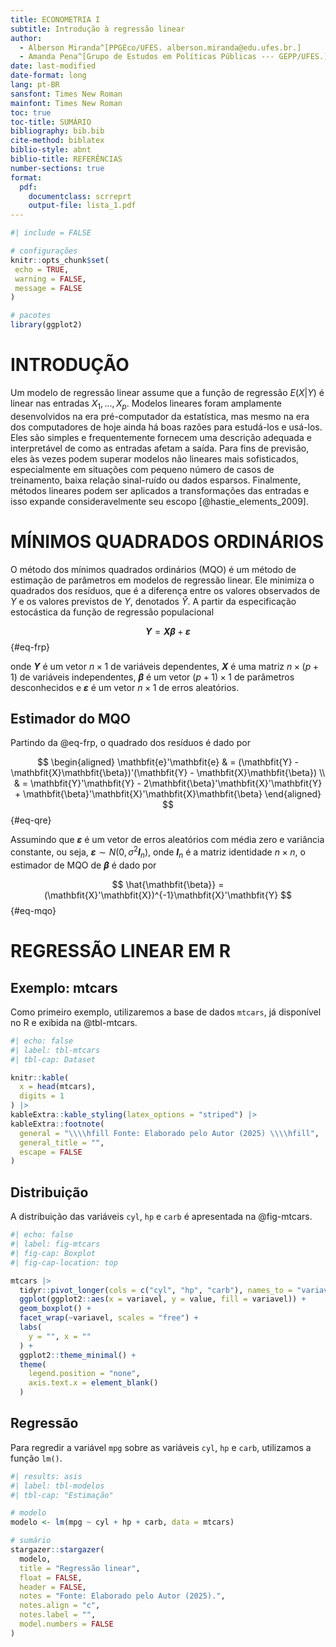 ```yaml
---
title: ECONOMETRIA I
subtitle: Introdução à regressão linear
author:
  - Alberson Miranda^[PPGEco/UFES. alberson.miranda@edu.ufes.br.]
  - Amanda Pena^[Grupo de Estudos em Políticas Públicas --- GEPP/UFES.]
date: last-modified
date-format: long
lang: pt-BR
sansfont: Times New Roman
mainfont: Times New Roman
toc: true
toc-title: SUMÁRIO
bibliography: bib.bib
cite-method: biblatex
biblio-style: abnt
biblio-title: REFERÊNCIAS
number-sections: true
format:
  pdf:
    documentclass: scrreprt
    output-file: lista_1.pdf
---
```


```r
#| include = FALSE

# configurações
knitr::opts_chunk$set(
 echo = TRUE,
 warning = FALSE,
 message = FALSE
)

# pacotes
library(ggplot2)
```

# INTRODUÇÃO

Um modelo de regressão linear assume que a função de regressão $E(X|Y)$ é linear nas entradas $X_1, \ldots, X_p$. Modelos lineares foram amplamente desenvolvidos na era pré-computador da estatística, mas mesmo na era dos computadores de hoje ainda há boas razões para estudá-los e usá-los. Eles são simples e frequentemente fornecem uma descrição adequada e interpretável de como as entradas afetam a saída. Para fins de previsão, eles às vezes podem superar modelos não lineares mais sofisticados, especialmente em situações com pequeno número de casos de treinamento, baixa relação sinal-ruído ou dados esparsos. Finalmente, métodos lineares podem ser aplicados a transformações das entradas e isso expande consideravelmente seu escopo [@hastie_elements_2009].

# MÍNIMOS QUADRADOS ORDINÁRIOS {#sec-mqo}

O método dos mínimos quadrados ordinários (MQO) é um método de estimação de parâmetros em modelos de regressão linear. Ele minimiza o quadrados dos resíduos, que é a diferença entre os valores observados de $Y$ e os valores previstos de $Y$, denotados $\hat{Y}$. A partir da especificação estocástica da função de regressão populacional

$$
\mathbfit{Y} = \mathbfit{X}\mathbfit{\beta} + \mathbfit{\varepsilon}
$${#eq-frp}

\noindent onde $\mathbfit{Y}$ é um vetor $n \times 1$ de variáveis dependentes, $\mathbfit{X}$ é uma matriz $n \times (p+1)$ de variáveis independentes, $\mathbfit{\beta}$ é um vetor $(p+1) \times 1$ de parâmetros desconhecidos e $\mathbfit{\varepsilon}$ é um vetor $n \times 1$ de erros aleatórios.

## Estimador do MQO

Partindo da @eq-frp, o quadrado dos resíduos é dado por

$$
\begin{aligned}
\mathbfit{e}'\mathbfit{e} & = (\mathbfit{Y} - \mathbfit{X}\mathbfit{\beta})'(\mathbfit{Y} - \mathbfit{X}\mathbfit{\beta}) \\
& = \mathbfit{Y}'\mathbfit{Y} - 2\mathbfit{\beta}'\mathbfit{X}'\mathbfit{Y} + \mathbfit{\beta}'\mathbfit{X}'\mathbfit{X}\mathbfit{\beta}
\end{aligned}
$$ {#eq-qre}

Assumindo que $\mathbfit{\varepsilon}$ é um vetor de erros aleatórios com média zero e variância constante, ou seja, $\mathbfit{\varepsilon} \sim N(0, \sigma^2\mathbfit{I}_n)$, onde $\mathbfit{I}_n$ é a matriz identidade $n \times n$, o estimador de MQO de $\mathbfit{\beta}$ é dado por

$$
\hat{\mathbfit{\beta}} = (\mathbfit{X}'\mathbfit{X})^{-1}\mathbfit{X}'\mathbfit{Y}
$${#eq-mqo}

# REGRESSÃO LINEAR EM R

## Exemplo: mtcars {#sec-tabelas}

Como primeiro exemplo, utilizaremos a base de dados `mtcars`, já disponível no R e exibida na @tbl-mtcars.

```r
#| echo: false
#| label: tbl-mtcars
#| tbl-cap: Dataset

knitr::kable(
  x = head(mtcars),
  digits = 1
) |>
kableExtra::kable_styling(latex_options = "striped") |>
kableExtra::footnote(
  general = "\\\\hfill Fonte: Elaborado pelo Autor (2025) \\\\hfill",
  general_title = "",
  escape = FALSE
)
```

## Distribuição

A distribuição das variáveis `cyl`, `hp` e `carb` é apresentada na @fig-mtcars.

```r
#| echo: false
#| label: fig-mtcars
#| fig-cap: Boxplot
#| fig-cap-location: top

mtcars |>
  tidyr::pivot_longer(cols = c("cyl", "hp", "carb"), names_to = "variavel") |>
  ggplot(ggplot2::aes(x = variavel, y = value, fill = variavel)) +
  geom_boxplot() +
  facet_wrap(~variavel, scales = "free") +
  labs(
    y = "", x = ""
  ) +
  ggplot2::theme_minimal() +
  theme(
    legend.position = "none",
    axis.text.x = element_blank()
  )
```

## Regressão

Para regredir a variável `mpg` sobre as variáveis `cyl`, `hp` e `carb`, utilizamos a função `lm()`.

```r
#| results: asis
#| label: tbl-modelos
#| tbl-cap: "Estimação"

# modelo
modelo <- lm(mpg ~ cyl + hp + carb, data = mtcars)

# sumário
stargazer::stargazer(
  modelo,
  title = "Regressão linear",
  float = FALSE,
  header = FALSE,
  notes = "Fonte: Elaborado pelo Autor (2025).",
  notes.align = "c",
  notes.label = "",
  model.numbers = FALSE
)
```
